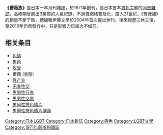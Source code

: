 {{redirect2|薔薇族|植物分类|蔷薇属}}
{{Expand Japanese|薔薇族}}
{{Infobox magazine
|           title = 薔薇族|      image_file =
|      image_size =
|   image_caption =
|          editor =
|    editor_title =
伊藤文學|    staff_writer =
|       frequency = 月刊
|     circulation =
|        category = [[男同性戀|男同性戀]]
|         company = 
第二書房|       publisher =
|       firstdate = 1971年
|       finaldate = 
|         country = [[日本|日本]]
|        language = [[日語|日語]]
|         website =
|            issn =
}}

'''《薔薇族》'''是日本一本月刊雜誌，於1971年創刊，是日本首本[[男色|男色]]主题的[[同志雜誌|同志雜誌]]，高峰期曾創出3萬冊的人氣紀錄，不過自網絡普及化，踏入21世紀，《薔薇族》的銷量不斷下跌，總編輯伊藤文學於2004年首次提出休刊，後來經歷三休三復，至2016年仍然發行中，只是影響力已經大不如前。

== 相关条目 ==
{{Portal|LGBT|色情}}
* [[色情|色情]]
* [[男色|男色]]
* [[攻受|攻受]]
* [[蔷薇_(类型)|蔷薇 (类型)]]
* [[性产业|性产业]]
* [[无套性交|无套性交]]
* [[男男性行為|男男性行為]]
* [[男男性交易|男男性交易]]
* [[男同性戀色情片|男同性戀色情片]]
* [[男同性戀色情片演員|男同性戀色情片演員]]

{{LGBT in Japan}}

[[Category:日本LGBT|Category:日本LGBT]]
[[Category:日本雜誌|Category:日本雜誌]]
[[Category:男色|Category:男色]]
[[Category:LGBT文學|Category:LGBT文學]]
[[Category:1971年創辦的雜誌|Category:1971年創辦的雜誌]]